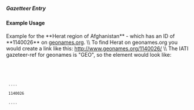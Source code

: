 ===== Gazetteer Entry ===== 
{{for revison 1.02}}

==== Example Usage ====

Example for the **Herat region of Afghanistan** - which has an ID of **1140026** on [[http://www.geonames.org/|geonames.org]]. \\
To find Herat on geonames.org you would create a link like this: http://www.geonames.org/1140026/ \\
The IATI gazeteer-ref for geonames is "GEO", so the element would look like:

<code xml>
<location>
  ....
  <gazetteer-entry gazeteer-ref="GEO">1140026</gazetteer-entry>
  ....
</location>
</code>